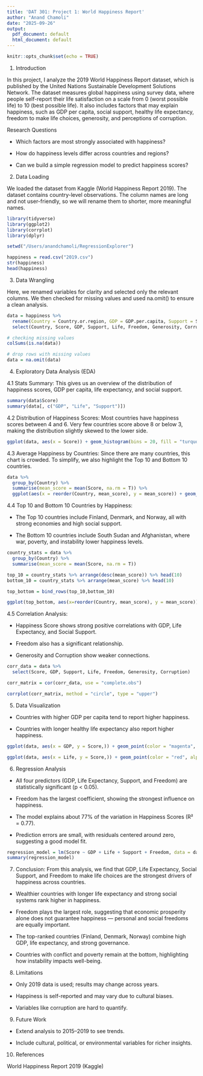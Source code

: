 ```yaml
---
title: 'DAT 301: Project 1: World Happiness Report'
author: "Anand Chamoli"
date: "2025-09-26"
output:
  pdf_document: default
  html_document: default
---
```


```r
knitr::opts_chunk$set(echo = TRUE)
```

1. Introduction

In this project, I analyze the 2019 World Happiness Report dataset, which is published by the United Nations Sustainable Development Solutions Network. The dataset measures global happiness using survey data, where people self-report their life satisfaction on a scale from 0 (worst possible life) to 10 (best possible life).
It also includes factors that may explain happiness, such as GDP per capita, social support, healthy life expectancy, freedom to make life choices, generosity, and perceptions of corruption.

Research Questions

 - Which factors are most strongly associated with happiness?

 - How do happiness levels differ across countries and regions?

 - Can we build a simple regression model to predict happiness scores?


2. Data Loading

We loaded the dataset from Kaggle (World Happiness Report 2019). The dataset contains country-level observations. The column names are long and not user-friendly, so we will rename them to shorter, more meaningful names.

```r
library(tidyverse)
library(ggplot2)
library(corrplot)
library(dplyr)

setwd("/Users/anandchamoli/RegressionExplorer")

happiness = read.csv("2019.csv")
str(happiness)
head(happiness)
```
3. Data Wrangling

Here, we renamed variables for clarity and selected only the relevant columns. We then checked for missing values and used na.omit() to ensure a clean analysis.

```r
data = happiness %>%
  rename(Country = Country.or.region, GDP = GDP.per.capita, Support = Social.support, Life = Healthy.life.expectancy, Freedom = Freedom.to.make.life.choices, Corruption = Perceptions.of.corruption) %>%
  select(Country, Score, GDP, Support, Life, Freedom, Generosity, Corruption) 

# checking missing values
colSums(is.na(data))

# drop rows with missing values
data = na.omit(data)
```

4. Exploratory Data Analysis (EDA)

4.1 Stats Summary: This gives us an overview of the distribution of happiness scores, GDP per capita, life expectancy, and social support.

```r
summary(data$Score)
summary(data[, c("GDP", "Life", "Support")])
```
4.2 Distribution of Happiness Scores: Most countries have happiness scores between 4 and 6. Very few countries score above 8 or below 3, making the distribution slightly skewed to the lower side.

```r
ggplot(data, aes(x = Score)) + geom_histogram(bins = 20, fill = "turquoise", color = "white") + labs(title = "Distribution of Happiness Scores")
```

4.3 Average Happiness by Countries: Since there are many countries, this chart is crowded. To simplify, we also highlight the Top 10 and Bottom 10 countries.

```r
data %>%
  group_by(Country) %>%
  summarise(mean_score = mean(Score, na.rm = T)) %>%
  ggplot(aes(x = reorder(Country, mean_score), y = mean_score)) + geom_col(fill = "orange") + coord_flip() + labs(title = "Average Happiness by Country")
```


4.4 Top 10 and Bottom 10 Countries by Happiness: 

 - The Top 10 countries include Finland, Denmark, and Norway, all with strong economies and high social support.

 - The Bottom 10 countries include South Sudan and Afghanistan, where war, poverty, and instability lower happiness levels.
 
```r
country_stats = data %>% 
  group_by(Country) %>%
  summarise(mean_score = mean(Score, na.rm = T)) 

top_10 = country_stats %>% arrange(desc(mean_score)) %>% head(10)
bottom_10 = country_stats %>% arrange(mean_score) %>% head(10)

top_bottom = bind_rows(top_10,bottom_10)

ggplot(top_bottom, aes(x=reorder(Country, mean_score), y = mean_score)) + geom_col(fill = "tomato2") + coord_flip() + labs(title = "Top 10 and Bottom 10 Countries by Happiness Scores", x = "Country", y = "Average Happiness Score")
```


4.5 Correlation Analysis:

-  Happiness Score shows strong positive correlations with GDP, Life Expectancy, and Social Support.

 - Freedom also has a significant relationship.

 - Generosity and Corruption show weaker connections.
 
```r
corr_data = data %>%
  select(Score, GDP, Support, Life, Freedom, Generosity, Corruption)

corr_matrix = cor(corr_data, use = "complete.obs")

corrplot(corr_matrix, method = "circle", type = "upper")
```
5. Data Visualization

 - Countries with higher GDP per capita tend to report higher happiness.

 - Countries with longer healthy life expectancy also report higher happiness.

```r
ggplot(data, aes(x = GDP, y = Score,)) + geom_point(color = "magenta", alpha = 0.6) + geom_smooth(method = "lm", color = "tomato4") + labs(title = "Happiness Vs GDP Per Capita")

ggplot(data, aes(x = Life, y = Score,)) + geom_point(color = "red", alpha = 0.6) + geom_smooth(method = "lm", color = "black") + labs(title = "Happiness Vs Life Expectancy")
```

6. Regression Analysis

 - All four predictors (GDP, Life Expectancy, Support, and Freedom) are statistically significant (p < 0.05).

 - Freedom has the largest coefficient, showing the strongest influence on happiness.

 - The model explains about 77% of the variation in Happiness Scores (R² = 0.77).

 - Prediction errors are small, with residuals centered around zero, suggesting a good model fit.

```r
regression_model = lm(Score ~ GDP + Life + Support + Freedom, data = data)
summary(regression_model)
```

7. Conclusion: From this analysis, we find that GDP, Life Expectancy, Social Support, and Freedom to make life choices are the strongest drivers of happiness across countries.

 - Wealthier countries with longer life expectancy and strong social systems rank higher in happiness.

 - Freedom plays the largest role, suggesting that economic prosperity alone does not guarantee happiness — personal and social freedoms are equally important.

 - The top-ranked countries (Finland, Denmark, Norway) combine high GDP, life expectancy, and strong governance.

 - Countries with conflict and poverty remain at the bottom, highlighting how instability impacts well-being.


8. Limitations

 - Only 2019 data is used; results may change across years.

 - Happiness is self-reported and may vary due to cultural biases.

 - Variables like corruption are hard to quantify.

9. Future Work

 - Extend analysis to 2015–2019 to see trends.

 - Include cultural, political, or environmental variables for richer insights.


10. References

World Happiness Report 2019 (Kaggle)

